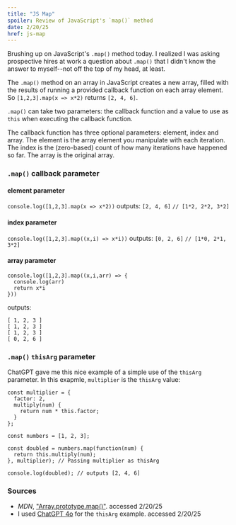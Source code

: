 ```yaml
---
title: "JS Map"
spoiler: Review of JavaScript's `map()` method
date: 2/20/25
href: js-map
---
```


Brushing up on JavaScript's `.map()` method today. I realized I was asking prospective hires at work a question about `.map()` that I didn't know the answer to myself--not off the top of my head, at least.

The `.map()` method on an array in JavaScript creates a new array, filled with the results of running a provided callback function on each array element. So `[1,2,3].map(x => x*2)` returns `[2, 4, 6]`.

`.map()` can take two parameters: the callback function and a value to use as `this` when executing the callback function. 

The callback function has three optional parameters: element, index and array. The element is the array element you manipulate with each iteration. The index is the (zero-based) count of how many iterations have happened so far. The array is the original array.

### `.map()` callback parameter

#### element parameter
`console.log([1,2,3].map(x => x*2))` outputs: `[2, 4, 6]` `// [1*2, 2*2, 3*2]`

#### index parameter
`console.log([1,2,3].map((x,i) => x*i))` outputs: `[0, 2, 6]` `// [1*0, 2*1, 3*2]`

#### array parameter
```
console.log([1,2,3].map((x,i,arr) => {
  console.log(arr)
  return x*i
}))
```
outputs:
```
[ 1, 2, 3 ]
[ 1, 2, 3 ]
[ 1, 2, 3 ]
[ 0, 2, 6 ]
```

### `.map()` `thisArg` parameter
ChatGPT gave me this nice example of a simple use of the `thisArg` parameter. In this exapmle, `multiplier` is the `thisArg` value:
```
const multiplier = {
  factor: 2,
  multiply(num) {
    return num * this.factor;
  }
};

const numbers = [1, 2, 3];

const doubled = numbers.map(function(num) {
  return this.multiply(num);
}, multiplier); // Passing multiplier as thisArg

console.log(doubled); // outputs [2, 4, 6]
```

### Sources
- *MDN*, ["Array.prototype.map()"](https://developer.mozilla.org/en-US/docs/Web/JavaScript/Reference/Global_Objects/Array/map). accessed 2/20/25
- I used [ChatGPT 4o](https://chatgpt.com) for the `thisArg` example. accessed 2/20/25